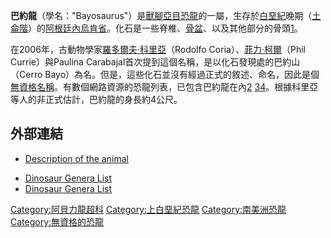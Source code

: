 '''巴約龍'''（學名："Bayosaurus"）是[[獸腳亞目|獸腳亞目]][[恐龍|恐龍]]的一屬，生存於[[白堊紀|白堊紀]]晚期（[[土侖階|土侖階]]）的[[阿根廷|阿根廷]][[內烏肯省|內烏肯省]]。化石是一些脊椎、[[骨盆|骨盆]]、以及其他部分的骨頭[https://web.archive.org/web/20071013084322/http://dinogenera.populus.ch/rub/2]。

在2006年，古動物學家[[羅多爾夫·科里亞|羅多爾夫·科里亞]]（Rodolfo Coria）、[[菲力·柯爾|菲力·柯爾]]（Phil Currie）與Paulina Carabajal首次提到這個名稱，是以化石發現處的巴約山（Cerro Bayo）為名。但是，這些化石並沒有經過正式的敘述、命名，因此是個[[無資格名稱|無資格名稱]]。有數個網路資源的恐龍列表，已包含巴約龍在內[http://www.polychora.com/dinolist.html] {{WebCite|url=https://www.webcitation.org/5mseui5Y9?url=http://www.polychora.com/dinolist.html |date=20100118192525 |dateformat=iso }}[https://web.archive.org/web/20110716111519/http://users.tellurian.com/rmarguls/d-list.html][https://web.archive.org/web/20071013084322/http://dinogenera.populus.ch/rub/2]。根據科里亞等人的非正式估計，巴約龍的身長約4公尺。

==外部連結==
*{{fr}}[https://web.archive.org/web/20071013084322/http://dinogenera.populus.ch/rub/2 Description of the animal]
*[https://web.archive.org/web/20110716111519/http://users.tellurian.com/rmarguls/d-list.html Dinosaur Genera List]
*[http://www.polychora.com/dinolist.html Dinosaur Genera List] {{WebCite|url=https://www.webcitation.org/5mseui5Y9?url=http://www.polychora.com/dinolist.html |date=20100118192525 |dateformat=iso }}

[[Category:阿貝力龍超科|Category:阿貝力龍超科]]
[[Category:上白堊紀恐龍|Category:上白堊紀恐龍]]
[[Category:南美洲恐龍|Category:南美洲恐龍]]
[[Category:無資格的恐龍|Category:無資格的恐龍]]

{{Dinosaur-stub}}